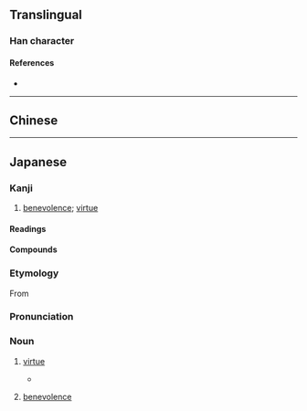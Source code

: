 {{also|德}}
{{character info/new}}
==Translingual==

===Han character===
{{Han char|rn=60|rad=彳|as=11|sn=14|four=|canj=HOJWP,XHOJW|ids=⿰彳⿳十罒心}}

====References====
* {{Han ref|kx=0370.401|dkj=10237|dj=0697.240|hdz=20839.200|uh=5FB3|ud=24499}}

----

==Chinese==
{{zh-see|德|v}}

----

==Japanese==
{{ja-kanji forms|徳|德}}

===Kanji===
{{ja-kanji|grade=5|rs=彳11|kyu=德}}

# [[benevolence]]; [[virtue]]

====Readings====
{{ja-readings
|goon=とく
|kanon=とく
|kun=おしえ
|nanori=のり,なる
}}

====Compounds====
{{der3|ja|title=Compounds
|{{ja-r|悪%徳|あく%とく}}
|{{ja-r|徳%育|とく%いく}}
|{{ja-r|徳%化|とっ%か}}
|{{ja-r|徳%義|とく%ぎ}}
|{{ja-r|徳%行|とっ%こう}}
|{{ja-r|徳%人|とく%じん}}
|{{ja-r|徳%人|とく%にん}}
|{{ja-r|徳%性|とく%せい}}
|{{ja-r|徳%政|とく%せい}}
|{{ja-r|徳は孤ならず|とく は こ ならず}}
|{{ja-r|徳%目|とく%もく}}
|{{ja-r|徳%用|とく%よう}}
|{{ja-r|徳%利|とっ%くり}}
|{{ja-r|美%徳|び%とく}}
}}

===Etymology===
{{ja-kanjitab|yomi=o|とく}}
{{swp|lang=ja}}
From {{der|ja|ltc|德|tr=tok|sort=とく}}

===Pronunciation===
{{ja-pron|acc=0|y=o|とく}}

===Noun===
{{ja-noun|とく|kyu=德}}

# [[virtue]]
#* {{quote-book|ja||date=Oct 1 2004|publisher={{w|Wizards of the Coast}}||{{ruby|{{lang|ja|[神](かみ)[河](がわ)[物](もの)[語](がたり)}}}}|trans-title=Tales of Kamigawa|chapter={{ruby|{{lang|ja|[八](や)ツ[尾](お)[半](はん)}}}}|trans-chapter=Eight-and-a-Half-Tails||}}
#*: {{ja-usex|'''徳'''とはあらゆる魂に広がる内なる光なり。|'''とく''' と は あらゆる たましい に ひろがる うち-なる ひかり なり。|Virtue is an inner light that can prevail in every soul.}}
# [[benevolence]]